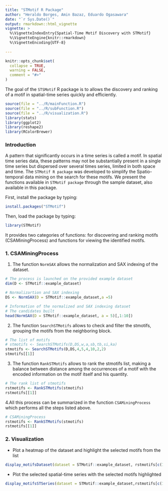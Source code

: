 ```yaml
---
title: "STMotif R Package"
author: "Heraldo Borges, Amin Bazaz, Eduardo Ogasawara"
date: "`r Sys.Date()`"
output: rmarkdown::html_vignette
vignette: >
  %\VignetteIndexEntry{Spatial-Time Motif Discovery with STMotif}
  %\VignetteEngine{knitr::rmarkdown}
  %\VignetteEncoding{UTF-8}
  
---
```




```r
knitr::opts_chunk$set(
  collapse = TRUE,
  warning = FALSE,
  comment = "#>"
)
```

The goal of the `STSMotif` R package is to allows the discovery and ranking of a motif in spatial-time series quickly and efficiently.


```r
source(file = "../R/mainFunction.R")
source(file = "../R/subFunction.R")
source(file = "../R/visualization.R")
library(stats)
library(ggplot2)
library(reshape2)
library(RColorBrewer)
```


### Introduction

A pattern that significantly occurs in a time series is called a motif. In spatial time series data, these patterns may not be substantially present in a single time series but dispersed over several times series, limited in both space and time. The `STMotif R package` was developed to simplify the Spatio-temporal data mining on the search for these motifs. We present the functions available in `STMotif package` through the sample dataset, also available in this package.

First, install the package by typing:

```r
install.packages("STMotif")
```

Then, load the package by typing:

```r
library(STMotif)
```

It provides two categories of functions: for discovering and ranking motifs (CSAMiningProcess) and functions for viewing the identified motifs.


### 1. CSAMiningProcess

 1. The function `NormSAX` allows the normalization and SAX indexing of the dataset.
 
```r

# The process is launched on the provided example dataset
dim(D <- STMotif::example_dataset)

# Normalizartion and SAX indexing
DS <- NormSAX(D = STMotif::example_dataset,a =5)

# Information of the normalized and SAX indexing dataset 
# The candidates built 
head(NormSAX(D = STMotif::example_dataset, a = 5)[,1:10])

```



2. The function `SearchSTMotifs` allows to check and filter the stmotifs, grouping the motifs from the neighboring block. 


```r
# The list of motifs 
# stmotifs <- SearchSTMotifs(D,DS,w,a,sb,tb,si,ka)
stmotifs <- SearchSTMotifs(D,DS,4,5,4,10,2,2)
stmotifs[[1]]
```



3. The function `RankSTMotifs` allows to rank the stmotifs list, making a balance between distance among the occurrences of a motif with the encoded information on the motif itself and his quantity. 

```r
# The rank list of stmotifs 
rstmotifs <- RankSTMotifs(stmotifs)
rstmotifs[[1]]
```


4.All this process can be summarized in the function `CSAMiningProcess` which performs all the steps listed above.

```r
# CSAMiningProcess
rstmotifs <- RankSTMotifs(stmotifs)
rstmotifs[[1]]
```


### 2. Visualization

- Plot a heatmap of the dataset and highlight the selected motifs from the list

```r
display_motifsDataset(dataset = STMotif::example_dataset, rstmotifs[c(1:4)],  5)
```



- Plot the selected spatial-time series with the selected motifs highlighted

```r
display_motifsSTSeries(dataset = STMotif::example_dataset,rstmotifs[c(1:4)],space = c(1:4,10:12))
```


